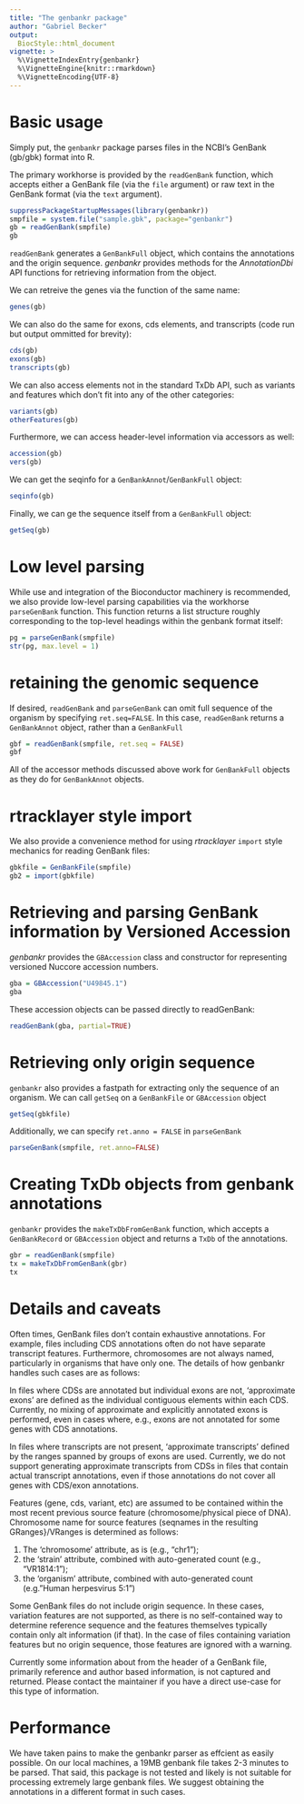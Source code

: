 ```yaml
---
title: "The genbankr package"
author: "Gabriel Becker"
output: 
  BiocStyle::html_document
vignette: >
  %\VignetteIndexEntry{genbankr}
  %\VignetteEngine{knitr::rmarkdown}
  %\VignetteEncoding{UTF-8}  
---
```




# Basic usage

Simply put, the `genbankr` package parses files in the NCBI's GenBank (gb/gbk)
format into R.

The primary workhorse is provided by the `readGenBank` function, which accepts 
either a GenBank file (via the `file` argument) or raw text in the GenBank 
format (via the `text` argument).

```r
suppressPackageStartupMessages(library(genbankr))
smpfile = system.file("sample.gbk", package="genbankr")
gb = readGenBank(smpfile)
gb
```

`readGenBank` generates a `GenBankFull` object, which contains the annotations and 
the origin sequence. *genbankr* provides methods for the *AnnotationDbi* API 
functions for retrieving information from the object.

We can retreive the genes via the function of the same name:

```r
genes(gb)
```

We can also do the same for exons, cds elements, and transcripts (code run but output ommitted for brevity):

```r
cds(gb)
exons(gb)
transcripts(gb)
```

We can also access elements not in the standard TxDb API, such as variants and features which don't fit into any of the other categories:
```r
variants(gb)
otherFeatures(gb)

```

Furthermore, we can access header-level information via accessors as well:

```r
accession(gb)
vers(gb)
```

We can get the seqinfo for a `GenBankAnnot`/`GenBankFull` object:
```r
seqinfo(gb)
```

Finally, we can ge the sequence itself from a `GenBankFull` object:
```r
getSeq(gb)
```

# Low level parsing

While use and integration of the Bioconductor machinery is recommended, we also provide low-level parsing capabilities via the workhorse `parseGenBank` function. This function returns a list structure roughly corresponding to the top-level headings within the  genbank format itself:

```r
pg = parseGenBank(smpfile)
str(pg, max.level = 1)
```

# retaining the genomic sequence

If desired, `readGenBank` and `parseGenBank` can omit full sequence of the organism by specifying `ret.seq=FALSE`. In this case, `readGenBank` returns a `GenBankAnnot` object, rather than a `GenBankFull`

```r
gbf = readGenBank(smpfile, ret.seq = FALSE)
gbf
```

All of the accessor methods discussed above work for `GenBankFull` objects as they do for `GenBankAnnot` objects.

# rtracklayer style import

We also provide a convenience method for using *rtracklayer* `import` style mechanics for reading GenBank files:

```r
gbkfile = GenBankFile(smpfile)
gb2 = import(gbkfile)
```

# Retrieving and parsing GenBank information by Versioned Accession

*genbankr* provides the `GBAccession` class and constructor for representing versioned Nuccore accession numbers. 

```r
gba = GBAccession("U49845.1")
gba
```

These accession objects can be passed directly to readGenBank:

```r
readGenBank(gba, partial=TRUE)
```

# Retrieving only origin sequence

`genbankr` also provides a fastpath for extracting only the sequence of an 
organism. We can call `getSeq` on a `GenBankFile` or `GBAccession` object

```r
getSeq(gbkfile)
```

Additionally, we can specify `ret.anno = FALSE` in `parseGenBank`

```r
parseGenBank(smpfile, ret.anno=FALSE)
```

# Creating TxDb objects from genbank annotations

`genbankr` provides the `makeTxDbFromGenBank` function, which accepts a 
`GenBankRecord` or `GBAccession` object and returns a `TxDb` of the
annotations.

```r
gbr = readGenBank(smpfile)
tx = makeTxDbFromGenBank(gbr)
tx
```



# Details and caveats

Often times, GenBank files don't contain exhaustive annotations.
For example, files including CDS annotations often do not have separate
transcript features.  Furthermore, chromosomes are not always named,
particularly in organisms that have only one. The details of how genbankr
handles such cases are as follows:


In files where CDSs are annotated but individual exons are not, 'approximate
exons' are defined as the individual contiguous elements within each CDS.
Currently, no mixing of approximate and explicitly annotated exons is
performed, even in cases where, e.g., exons are not annotated for some
genes with CDS annotations.


In files where transcripts are not present, 'approximate transcripts'
defined by the ranges spanned by groups of exons are used.  Currently, we do
not support generating approximate transcripts from CDSs in files that
contain actual transcript annotations, even if those annotations do not
cover all genes with CDS/exon annotations.


Features  (gene, cds, variant, etc) are assumed to be contained within the
most recent previous source feature (chromosome/physical piece of DNA).
Chromosome name for source features (seqnames in the resulting
GRanges}/VRanges is determined  as follows:

1. The 'chromosome' attribute, as is (e.g., "chr1");
2. the 'strain' attribute, combined with auto-generated count (e.g., "VR1814:1");
3. the 'organism' attribute, combined with auto-generated count (e.g."Human herpesvirus 5:1")


Some GenBank files do not include origin sequence. In these cases, variation features are not supported, as there is no self-contained way to determine reference sequence and the features themselves typically contain only alt information (if that). In the case of files containing variation features but no origin sequence, those features are ignored with a warning. 

Currently some information about from the header of a GenBank file,
primarily reference and author based information, is not captured and
returned. Please contact the maintainer if you have a direct use-case for
this type of information.

# Performance 

We have taken pains to make the genbankr parser as effcient as easily possible.
On our local machines, a 19MB genbank file takes 2-3 minutes to be parsed.
That said, this package is not tested and likely is not suitable for
processing extremely large genbank files. We suggest obtaining the annotations
in a different format in such cases.

